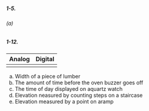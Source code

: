 
##### 1-5.

###### (a)

##### 1-12.

| Analog | Digital |
|-|-|
| 

(a) Width of a piece of lumber
(b) The amount of time before the oven buzzer goes off
(c) The time of day displayed on aquartz watch
(d) Elevation neasured by counting steps on a staircase
(e) Elevation measured by a point on aramp
